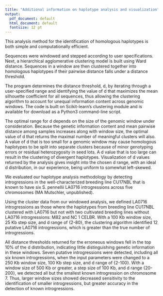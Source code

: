 ```yaml
---
title: "Additional information on haplotype analysis and visualization"
output:
  pdf_document: default
  html_document: default
  fontsize: 12 pt
---
```

\thispagestyle{empty}

This analysis method for the identification of homologous haplotypes is both simple and computationally efficient. 

Sequences were windowed and stepped according to user specifications. Next, a hierarchical agglomerative clustering model is built using Ward distance. Sequences in a window are then clustered together into homologous haplotypes if their pairwise distance falls under a distance threshold. 

The program determines the distance threshold, d, by iterating through a user-specified range and identifying the value of d that maximizes the mean silhouette coefficient for all sequences, thus allowing the clustering algorithm to account for unequal information content across genomic windows. The code is built on Scikit-learn’s clustering module and is available for download as a Python3 command-line script.

The optimal range for d depends on the size of the genomic window under consideration. Because the genetic information content and mean pairwise distance among samples increases along with window size, the optimal value of d that returns the maximal number of meaningful clusters will also. A value of d that is too small for a genomic window may cause homologous haplotypes to be split into separate clusters because of minor genotyping errors or residual heterozygosity in seed lots. A d value that is too large can result in the clustering of divergent haplotypes. Visualization of d values returned by the analysis gives insight into the chosen d range, with an ideal d distribution, in our experience, being uniform to somewhat left-skewed.

We evaluated our haplotype analysis methodology by detecting introgressions in the well-characterized breeding line CU17NBL that is known to have six S. pennellii LA0716 introgressions across five chromosomes (MA Mutschler, unpublished). 

Using the cluster data from our windowed analysis, we defined LA0716 introgressions as those where the haplotypes from breeding line CU17NBL clustered with LA0716 but not with two cultivated breeding lines without LA0716 introgressions: M82 and NC 1 CELBR. With a 100 Kb window size, 25 Kb step size, and d range of {2-80}, the clustering algorithm identified 12 putative LA0716 introgressions, which is greater than the true number of introgressions. 

All distance thresholds returned for the erroneous windows fell in the top 10% of the d distribution, indicating little distinguishing genetic information in these windows. Seven putative introgressions were detected, including all six known introgressions, when the input parameters were changed to a 250 Kb window size, 100 Kb step size, and d range of {2-100}. With a window size of 500 Kb or greater, a step size of 100 Kb, and d range {20-200}, we detected all but the smallest known introgression on chromosome 7. Thus, larger window sizes showed decreased sensitivity to the identification of smaller introgressions, but greater accuracy in the detection of known introgressions.